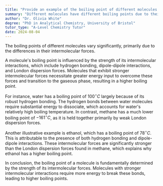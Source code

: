```yaml
---
title: "Provide an example of the boiling point of different molecules and their intermolecular forces"
summary: "Different molecules have different boiling points due to their intermolecular forces."
author: "Dr. Olivia White"
degree: "PhD in Analytical Chemistry, University of Bristol"
tutor_type: "A-Level Chemistry Tutor"
date: 2024-08-04
---
```


The boiling points of different molecules vary significantly, primarily due to the differences in their intermolecular forces.

A molecule's boiling point is influenced by the strength of its intermolecular interactions, which include hydrogen bonding, dipole-dipole interactions, and London dispersion forces. Molecules that exhibit stronger intermolecular forces necessitate greater energy input to overcome these forces and transition to the gaseous phase, resulting in a higher boiling point.

For instance, water has a boiling point of $100^\circ C$ largely because of its robust hydrogen bonding. The hydrogen bonds between water molecules require substantial energy to dissociate, which accounts for water's relatively high boiling temperature. In contrast, methane has a much lower boiling point of $-161^\circ C$, as it is held together primarily by weak London dispersion forces.

Another illustrative example is ethanol, which has a boiling point of $78^\circ C$. This is attributable to the presence of both hydrogen bonding and dipole-dipole interactions. These intermolecular forces are significantly stronger than the London dispersion forces found in methane, which explains why ethanol has a higher boiling point.

In conclusion, the boiling point of a molecule is fundamentally determined by the strength of its intermolecular forces. Molecules with stronger intermolecular interactions require more energy to break these bonds, leading to higher boiling points.
    